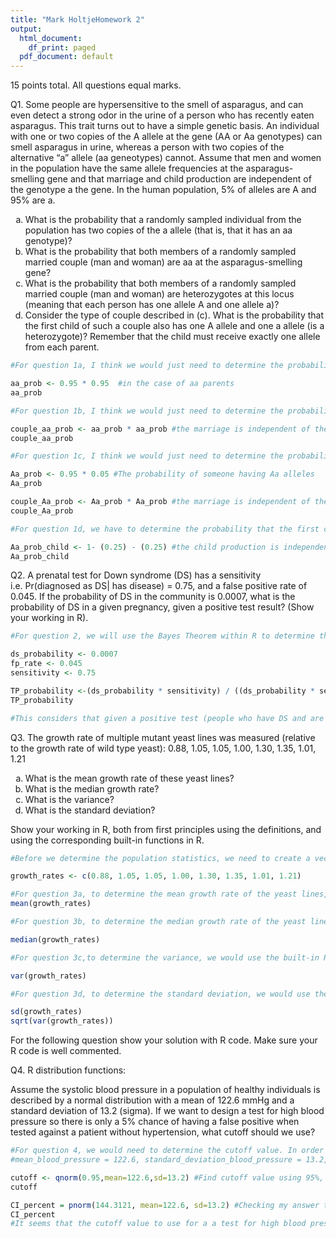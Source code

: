 ---
title: "Mark HoltjeHomework 2"
output:
  html_document:
    df_print: paged
  pdf_document: default
---

15 points total. All questions equal marks.

Q1. Some people are hypersensitive to the smell of asparagus, and can even detect a strong odor in the urine of a person who has recently eaten asparagus. This trait turns out to have a simple genetic basis. An individual with one or two copies of the A allele at the gene (AA or Aa genotypes) can smell asparagus in urine, whereas a person with two copies of the alternative "a" allele (aa geneotypes) cannot. Assume that men and women in the population have the same allele frequencies at the asparagus-smelling gene and that marriage and child production are independent of the genotype a the gene. In the human population, 5% of alleles are A and 95% are a.

a) What is the probability that a randomly sampled individual from the population has two copies of the a allele (that is, that it has an aa genotype)?
b) What is the probability that both members of a randomly sampled married couple (man and woman) are aa at the asparagus-smelling gene?
c) What is the probability that both members of a randomly sampled married couple (man and woman) are heterozygotes at this locus (meaning that each person has one allele A and one allele a)?
d) Consider the type of couple described in (c). What is the probability that the first child of such a couple also has one A allele and one a allele (is a heterozygote)? Remember that the child must receive exactly one allele from each parent.

```{r}
#For question 1a, I think we would just need to determine the probability that someone inherits an a from each parent is:

aa_prob <- 0.95 * 0.95  #in the case of aa parents
aa_prob

#For question 1b, I think we would just need to determine the probability that someone with aa alleles meets with someone else who has aa alleles, which is:

couple_aa_prob <- aa_prob * aa_prob #the marriage is independent of the genotype
couple_aa_prob

#For question 1c, I think we would just need to determine the probability that someone with Aa alleles meets with someone else who has Aa alleles, which is:

Aa_prob <- 0.95 * 0.05 #The probability of someone having Aa alleles
Aa_prob 

couple_Aa_prob <- Aa_prob * Aa_prob #the marriage is independent of the genotype
couple_Aa_prob

#For question 1d, we have to determine the probability that the first child of such a couple also has one A allele and one a allele (is a heterozygote) where that child must receive exactly one allele from each parent.

Aa_prob_child <- 1- (0.25) - (0.25) #the child production is independent of the genotype, so there is a 50% chance that they will receive Aa or aA (Aa if written in a Punnet square test). In other words, there is a 50% chance that the offspring will not have aa or AA. It follows Mendelian genetics. 
Aa_prob_child
```

Q2. A prenatal test for Down syndrome (DS) has a sensitivity i.e. Pr(diagnosed as DS| has disease) = 0.75, and a false positive rate of 0.045. If the probability of DS in the community is 0.0007, what is the probability of DS in a given pregnancy, given a positive test result? (Show your working in R).

```{r}
#For question 2, we will use the Bayes Theorem within R to determine the probability of DS in a given pregnancy, given a positive test result. So, before we talk about, the solution keep in mind that the false positive rate is 0.045 (diagnosed as positive, but do not actually have the disease). The true positive rate (diagnosed to have the disease, and do actually have the disease) is 0.75. The probability of having down syndrome is 0.0007 within the community. So, the question asks what the probability of DS in a given pregnancy, given a positive test result?

ds_probability <- 0.0007
fp_rate <- 0.045
sensitivity <- 0.75

TP_probability <-(ds_probability * sensitivity) / ((ds_probability * sensitivity) + ((1-ds_probability)*fp_rate))
TP_probability

#This considers that given a positive test (people who have DS and are properly diagnosed as well as the people who do not have DS but are incorrectly diagnosed to have it), there is a possibility of actually having it, which is 0.01154011, or 1.15%. This might be mainly caused by the high false positive rate of 4.25%.
```

Q3.
The growth rate of multiple mutant yeast lines was measured (relative to the growth rate of wild type yeast):
0.88, 1.05, 1.05, 1.00, 1.30, 1.35, 1.01, 1.21

a) What is the mean growth rate of these yeast lines? 
b) What is the median growth rate?
c) What is the variance?
d) What is the standard deviation?

Show your working in R, both from first principles using the definitions, and using the corresponding built-in functions in R.

```{r}
#Before we determine the population statistics, we need to create a vector that contains the listed observations.

growth_rates <- c(0.88, 1.05, 1.05, 1.00, 1.30, 1.35, 1.01, 1.21)

#For question 3a, to determine the mean growth rate of the yeast lines, we would use the built-in R function "mean"
mean(growth_rates)

#For question 3b, to determine the median growth rate of the yeast lines, we would use the built-in R function "median"

median(growth_rates)

#For question 3c,to determine the variance, we would use the built-in R function "var"

var(growth_rates)

#For question 3d, to determine the standard deviation, we would use the built-in R function "sd". We could also use the square root of the variance. Whichever works. 

sd(growth_rates)
sqrt(var(growth_rates)) 
```

For the following question show your solution with R code. Make sure your R code is well commented. 

Q4. R distribution functions:

Assume the systolic blood pressure in a population of healthy individuals is described by a normal distribution with a mean of 122.6 mmHg and a standard deviation of 13.2 (sigma). If we want to design a test for high blood pressure so there is only a 5% chance of having a false positive when tested against a patient without hypertension, what cutoff should we use?

```{r}
#For question 4, we would need to determine the cutoff value. In order to do that we need to acknowledge: 
#mean_blood_pressure = 122.6, standard_deviation_blood_pressure = 13.2, percent_false_positive = 0.05, so there is a range by which the blood pressure of a patient without hypertension would be read as them having hypertension. This means that there is a Type 1 error, meaning there is a 5% chance of misdiagnosis of hypertension. 

cutoff <- qnorm(0.95,mean=122.6,sd=13.2) #Find cutoff value using 95%, since we are determining the value at a 95% confidence interval, meaning that our sensitivity (TP/(TP+FN)) is 95%. There are values above the cutoff that count as False positive values. 
cutoff

CI_percent = pnorm(144.3121, mean=122.6, sd=13.2) #Checking my answer to make sure I get 95%. 
CI_percent
#It seems that the cutoff value to use for a a test for high blood pressure so there is only a 5% chance of having a false positive when tested against a patient without hypertension would be 144.3121 mmHg. The graph for the hypertension levels overlaps with our test, and the small overlap counts as FP. 

```